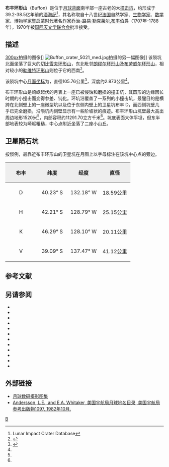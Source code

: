 {{lunar crater data|
 image=Buffon crater 5026 h1.jpg|
 caption=[[月球轨道器5号|月球轨道器5号]]拍摄的图像<br>(白色三角是原图中的瑕疵)| 
 latitude=40.64|
 N_or_S=S|
 longitude=133.53|
 E_or_W=W|
 diameter=105.76公里|
 depth=2.873公里|
 colong=135|
 eponym=[[布丰|勒克莱尔·德·布丰]]}}

'''布丰环形山'''（Buffon）是位于[[月球背面|月球背面]]南半部一座古老的大[[撞击坑|撞击坑]]，约形成于39.2-38.5亿年前的[[酒海纪|酒海纪]]<ref name=LICD>Lunar Impact Crater Database</ref>，其名称取自十八世纪[[法国|法国]]自然学家、[[生物学家|生物学家]]、[[数学家|数学家]]、[[博物学家|博物学家]]暨[[启蒙时代|启蒙时代]]著名[[作家|作家]][[布丰|乔治-路易·勒克莱尔,布丰伯爵]]（1707年-1788年），1970年被[[国际天文学联合会|国际天文学联合会]]批准接受。

==描述==
[[image:Normal_buffon-large.jpg|300px]]拍摄的图像]] 
[[Image:Buffon_crater_5021_med.jpg|thumb]]拍摄的另一幅图像]]  
该陨坑北面坐落了巨大的[[切比雪夫环形山|切比雪夫环形山]]，东北毗邻[[朗缪尔环形山|朗缪尔环形山]]及[[布劳威尔环形山|布劳威尔环形山]]，相对较小的[[勒维特环形山|勒维特环形山]]则位于它的西南<ref>{{Cite web |url=http://planetarynames.wr.usgs.gov/images/Lunar/lac_122_lo.pdf |title=Crater Buffon on the map LAC-122. |access-date=2017-04-04 |archive-date=2013-02-20 |archive-url=https://web.archive.org/web/20130220194003/http://planetarynames.wr.usgs.gov/images/Lunar/lac_122_lo.pdf |dead-url=no }}</ref>。

该陨坑中心[[月面坐标|月面坐标]]为{{Coord|40.64|S|133.53|W|globe:Moon|nogoogle=1|noosm=1}}，直径105.76公里<ref name="IAU">{{Cite web |url=http://planetarynames.wr.usgs.gov/Feature/910 |title=Directory of the International Astronomical Union |access-date=2017-04-04 |archive-date=2021-07-14 |archive-url=https://web.archive.org/web/20210714150702/https://planetarynames.wr.usgs.gov/Feature/910 }}</ref>，深度约2.873公里<ref name="LICD"/>。

布丰环形山是崎岖起伏的月表上一座已被侵蚀和磨损的撞击坑，其圆形的边缘因长时期的小撞击而变得参差、钝化。环坑沿覆盖了一系列的小撞击坑，最醒目的是横跨在北侧壁上的一座微型坑以及位于东侧内壁上的卫星坑布丰 D，而西侧坑壁几乎已完全磨损，沿陨坑内侧壁显示有一些阶坡状的痕迹。布丰环形山坑壁最大高出周边地形1520米<ref name="LICD"/>，内部容积约11291.70立方千米<ref name="LICD"/>。坑底表面大体平坦，但东半部地表较为崎岖粗糙，中心点附近坐落了二座小山丘。

==卫星陨石坑==
按惯例，最靠近布丰环形山的卫星坑在月图上以字母标注在该坑中心点的旁边。
{{multiple image|total_width=500|align=left|title= |width1=250 |height1=240 |image1=Buffon satellite craters map A.jpg|caption1=LAC-121与LAC-122拼接图|width2=250 |height2=240|image2=Buffon satellite craters map.jpg|caption2=|}}

{| class="wikitable" style="text-align:right"
!width="25%" style="background:#eeeeee;" |布丰 
!width="25%" style="background:#eeeeee;" |纬度
!width="25%" style="background:#eeeeee;" |经度
!width="25%" style="background:#eeeeee;" |直径
|-
|align="center"|D
|align="center"|40.23° S
|align="center"|132.18° W
|align="center"|18.59公里
|-
|align="center"|H
|align="center"|42.21° S
|align="center"|128.79° W
|align="center"|25.15公里
|-
|align="center"|K
|align="center"|46.29° S
|align="center"|128.10° W
|align="center"|20.11公里
|-
|align="center"|V
|align="center"|39.09° S
|align="center"|137.47° W
|align="center"|41.12公里
|}{{clear}}
==参考文献==
{{reflist}}
==另请参阅==
{{refbegin}}
* {{cite book
  | last1 = Andersson
  | first1 = L. E.
  | last2 = Whitaker
  | first2 = E. A.
  | authorlink2 = Ewen Whitaker
  | date = 1982
  | title = [[NASA|NASA]] Catalogue of Lunar Nomenclature
  | publisher = NASA RP-1097
  | ref = harv
  }}
* {{cite web
  | last = Blue
  | first = Jennifer
  | date = July 25, 2007
  | title = Gazetteer of Planetary Nomenclature
  | publisher = [[United_States_Geological_Survey|USGS]]
  | url = http://planetarynames.wr.usgs.gov/
  | accessdate = 2007-08-05
  | ref = harv
  | archive-date = 2018-12-25
  | archive-url = https://web.archive.org/web/20181225170157/https://planetarynames.wr.usgs.gov/
  | dead-url = no
  }}
* {{cite book
  | last1 = Bussey
  | first1 = B.
  | authorlink1 = Ben Bussey
  | last2 = Spudis
  | first2 = P.
  | authorlink2 = Paul Spudis
  | date = 2004
  | title = The Clementine Atlas of the Moon
  | publisher = Cambridge University Press
  | location = New York
  | isbn = 978-0-521-81528-4
  | ref = harv
  }}
* {{cite book
  | last1 = Cocks
  | first1 = Elijah E.
  | last2 = Cocks
  | first2 = Josiah C.
  | date = 1995
  | title = Who's Who on the Moon: A Biographical Dictionary of Lunar Nomenclature
  | url = https://archive.org/details/isbn_9780936389271
  | publisher = Tudor Publishers
  | isbn = 978-0-936389-27-1
  | ref = harv
  }}
* {{cite web
  | last = McDowell
  | first = Jonathan
  | date = July 15, 2007
  | url = http://host.planet4589.org/astro/lunar/
  | title = Lunar Nomenclature
  | publisher = Jonathan's Space Report
  | accessdate = 2007-10-24
  | ref = harv
  | archive-date = 2018-12-25
  | archive-url = https://web.archive.org/web/20181225170156/http://host.planet4589.org/astro/lunar/
  | dead-url = no
  }}
* {{cite journal| last1 = Menzel| first1 = D. H.| last2 = Minnaert| first2 = M.| last3 = Levin| first3 = B.| last4 = Dollfus| first4 = A.| last5 = Bell| first5 = B.| title = Report on Lunar Nomenclature by the Working Group of Commission 17 of the IAU| doi = 10.1007/BF00171763| journal = Space Science Reviews| volume = 12| issue = 2| pages = 136–186| date = 1971| bibcode = 1971SSRv...12..136M| ref = harv}}
* {{cite book
  | first = Patrick
  | last = Moore
  | authorlink = Patrick Moore
  | date = 2001
  | title = On the Moon
  | url = https://archive.org/details/patrickmooreonmo00patr
  | publisher = Sterling Publishing Co.
  | isbn = 978-0-304-35469-6
  | ref = harv
  }}
* {{cite book
  | first = Fred W.
  | last = Price
  | date = 1988
  | title = The Moon Observer's Handbook
  | publisher = Cambridge University Press
  | isbn = 978-0-521-33500-3
  | ref = harv
  }}
* {{cite book
  | last = Rükl
  | first = Antonín
  | authorlink = Antonín Rükl
  | date = 1990
  | title = Atlas of the Moon
  | publisher = Kalmbach Books
  | isbn = 978-0-913135-17-4
  | ref = harv
  }}
* {{cite book
  | last = Webb
  | first = Rev. T. W.
  | authorlink = Thomas William Webb
  | date = 1962
  | title = Celestial Objects for Common Telescopes
  | url = https://archive.org/details/celestialobjects00webb
  | edition = 6th revised
  | publisher = Dover
  | isbn = 978-0-486-20917-3
  | ref = harv
  }}
* {{cite book
  | first = Ewen A.
  | last = Whitaker
  | authorlink = Ewen Whitaker
  | date = 1999
  | title = Mapping and Naming the Moon
  | publisher = Cambridge University Press
  | isbn = 978-0-521-62248-6
  | ref = harv
  }}
* {{cite book
  | first = Peter T.
  | last = Wlasuk
  | date = 2000
  | title = Observing the Moon
  | publisher = Springer
  | isbn = 978-1-85233-193-1
  | ref = harv
 }}
{{refend}}

==外部链接==
* [http://www.lpi.usra.edu/resources/lunar_orbiter/bin/srch_nam.shtml?Buffon%7C0 月球数码摄影图集] {{Wayback|url=http://www.lpi.usra.edu/resources/lunar_orbiter/bin/srch_nam.shtml?Buffon%7C0 |date=20201127014419 }}
* [http://planet4589.org/astro/lunar/RP-1097.pdf Andersson, L.E., and E.A. Whitaker, 美国宇航局月球地名目录, 美国宇航局参考出版物1097, 1982年10月.] {{Wayback|url=http://planet4589.org/astro/lunar/RP-1097.pdf |date=20141006125838 }}

[[Category:月球环形山|B]]
{{月球环形山 (A-B)}}